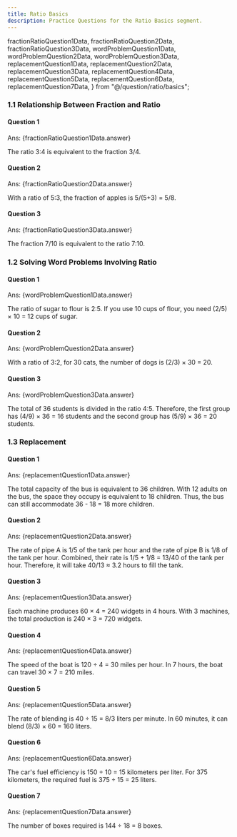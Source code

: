 ```yaml
---
title: Ratio Basics
description: Practice Questions for the Ratio Basics segment.
---
```


  fractionRatioQuestion1Data,
  fractionRatioQuestion2Data,
  fractionRatioQuestion3Data,
  wordProblemQuestion1Data,
  wordProblemQuestion2Data,
  wordProblemQuestion3Data,
  replacementQuestion1Data,
  replacementQuestion2Data,
  replacementQuestion3Data,
  replacementQuestion4Data,
  replacementQuestion5Data,
  replacementQuestion6Data,
  replacementQuestion7Data,
} from "@/question/ratio/basics";

### 1.1 Relationship Between Fraction and Ratio

#### Question 1

<Accordions>
  <Accordion title="Question">
    <MultipleChoiceQuestion questionData={fractionRatioQuestion1Data} />
  </Accordion>
  <Accordion title="Answer Walkthrough">
    <p className="ml-11">Ans: {fractionRatioQuestion1Data.answer}</p>
    The ratio 3:4 is equivalent to the fraction 3/4.
  </Accordion>
</Accordions>

#### Question 2

<Accordions>
  <Accordion title="Question">
    <MultipleChoiceQuestion questionData={fractionRatioQuestion2Data} />
  </Accordion>
  <Accordion title="Answer Walkthrough">
    <p className="ml-11">Ans: {fractionRatioQuestion2Data.answer}</p>
    With a ratio of 5:3, the fraction of apples is 5/(5+3) = 5/8.
  </Accordion>
</Accordions>

#### Question 3

<Accordions>
  <Accordion title="Question">
    <MultipleChoiceQuestion questionData={fractionRatioQuestion3Data} />
  </Accordion>
  <Accordion title="Answer Walkthrough">
    <p className="ml-11">Ans: {fractionRatioQuestion3Data.answer}</p>
    The fraction 7/10 is equivalent to the ratio 7:10.
  </Accordion>
</Accordions>

### 1.2 Solving Word Problems Involving Ratio

#### Question 1

<Accordions>
  <Accordion title="Question">
    <MultipleChoiceQuestion questionData={wordProblemQuestion1Data} />
  </Accordion>
  <Accordion title="Answer Walkthrough">
    <p className="ml-11">Ans: {wordProblemQuestion1Data.answer}</p>
    The ratio of sugar to flour is 2:5. If you use 10 cups of flour, you need (2/5)
    × 10 = 12 cups of sugar.
  </Accordion>
</Accordions>

#### Question 2

<Accordions>
  <Accordion title="Question">
    <MultipleChoiceQuestion questionData={wordProblemQuestion2Data} />
  </Accordion>
  <Accordion title="Answer Walkthrough">
    <p className="ml-11">Ans: {wordProblemQuestion2Data.answer}</p>
    With a ratio of 3:2, for 30 cats, the number of dogs is (2/3) × 30 = 20.
  </Accordion>
</Accordions>

#### Question 3

<Accordions>
  <Accordion title="Question">
    <MultipleChoiceQuestion questionData={wordProblemQuestion3Data} />
  </Accordion>
  <Accordion title="Answer Walkthrough">
    <p className="ml-11">Ans: {wordProblemQuestion3Data.answer}</p>
    The total of 36 students is divided in the ratio 4:5. Therefore, the first group
    has (4/9) × 36 = 16 students and the second group has (5/9) × 36 = 20 students.
  </Accordion>
</Accordions>

### 1.3 Replacement

#### Question 1

<Accordions>
  <Accordion title="Question">
    <MultipleChoiceQuestion questionData={replacementQuestion1Data} />
  </Accordion>
  <Accordion title="Answer Walkthrough">
    <p className="ml-11">Ans: {replacementQuestion1Data.answer}</p>
    The total capacity of the bus is equivalent to 36 children. With 12 adults on
    the bus, the space they occupy is equivalent to 18 children. Thus, the bus can
    still accommodate 36 - 18 = 18 more children.
  </Accordion>
</Accordions>

#### Question 2

<Accordions>
  <Accordion title="Question">
    <MultipleChoiceQuestion questionData={replacementQuestion2Data} />
  </Accordion>
  <Accordion title="Answer Walkthrough">
    <p className="ml-11">Ans: {replacementQuestion2Data.answer}</p>
    The rate of pipe A is 1/5 of the tank per hour and the rate of pipe B is 1/8
    of the tank per hour. Combined, their rate is 1/5 + 1/8 = 13/40 of the tank per
    hour. Therefore, it will take 40/13 ≈ 3.2 hours to fill the tank.
  </Accordion>
</Accordions>

#### Question 3

<Accordions>
  <Accordion title="Question">
    <MultipleChoiceQuestion questionData={replacementQuestion3Data} />
  </Accordion>
  <Accordion title="Answer Walkthrough">
    <p className="ml-11">Ans: {replacementQuestion3Data.answer}</p>
    Each machine produces 60 × 4 = 240 widgets in 4 hours. With 3 machines, the total
    production is 240 × 3 = 720 widgets.
  </Accordion>
</Accordions>

#### Question 4

<Accordions>
  <Accordion title="Question">
    <MultipleChoiceQuestion questionData={replacementQuestion4Data} />
  </Accordion>
  <Accordion title="Answer Walkthrough">
    <p className="ml-11">Ans: {replacementQuestion4Data.answer}</p>
    The speed of the boat is 120 ÷ 4 = 30 miles per hour. In 7 hours, the boat can
    travel 30 × 7 = 210 miles.
  </Accordion>
</Accordions>

#### Question 5

<Accordions>
  <Accordion title="Question">
    <MultipleChoiceQuestion questionData={replacementQuestion5Data} />
  </Accordion>
  <Accordion title="Answer Walkthrough">
    <p className="ml-11">Ans: {replacementQuestion5Data.answer}</p>
    The rate of blending is 40 ÷ 15 = 8/3 liters per minute. In 60 minutes, it can
    blend (8/3) × 60 = 160 liters.
  </Accordion>
</Accordions>

#### Question 6

<Accordions>
  <Accordion title="Question">
    <MultipleChoiceQuestion questionData={replacementQuestion6Data} />
  </Accordion>
  <Accordion title="Answer Walkthrough">
    <p className="ml-11">Ans: {replacementQuestion6Data.answer}</p>
    The car's fuel efficiency is 150 ÷ 10 = 15 kilometers per liter. For 375 kilometers,
    the required fuel is 375 ÷ 15 = 25 liters.
  </Accordion>
</Accordions>

#### Question 7

<Accordions>
  <Accordion title="Question">
    <MultipleChoiceQuestion questionData={replacementQuestion7Data} />
  </Accordion>
  <Accordion title="Answer Walkthrough">
    <p className="ml-11">Ans: {replacementQuestion7Data.answer}</p>
    The number of boxes required is 144 ÷ 18 = 8 boxes.
  </Accordion>
</Accordions>
